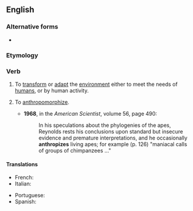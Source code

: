 ==English==

===Alternative forms===
* {{l|en|anthropise}} {{qualifier|non-Oxford British spelling}}

===Etymology===
{{confix|en|anthropo|ize}}

===Verb===
{{en-verb}}

# {{lb|en|transitive}} To [[transform]] or [[adapt]] the [[environment]] either to meet the needs of [[human]]s, or by human activity.
# {{lb|en|transitive}} To [[anthropomorphize]].
#* '''1968''', in the ''American Scientist'', volume 56, page 490:
#*: In his speculations about the phylogenies of the apes, Reynolds rests his conclusions upon standard but insecure evidence and premature interpretations, and he occasionally '''anthropizes''' living apes; for example (p. 126) "maniacal calls of groups of chimpanzees ..."

====Translations====
{{trans-top|to adapt by human activity}}
* French: {{t+|fr|anthropiser}}
* Italian: {{t+|it|antropizzare}}
{{trans-mid}}
* Portuguese: {{t|pt|antropizar}}
* Spanish: {{t|es|antropizar}}
{{trans-bottom}}